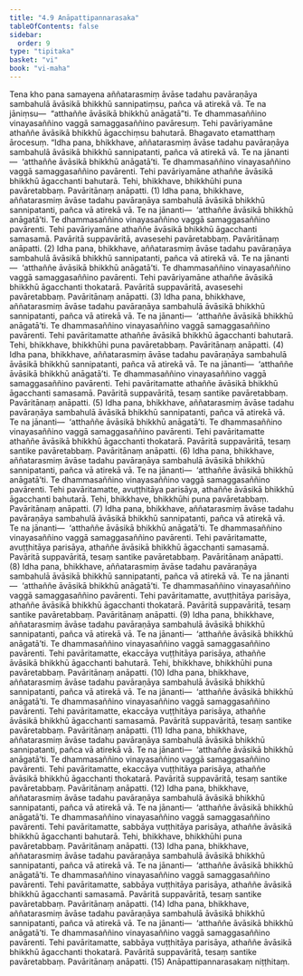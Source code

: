 ```yaml
---
title: "4.9 Anāpattipannarasaka"
tableOfContents: false
sidebar:
  order: 9
type: "tipitaka"
basket: "vi"
book: "vi-maha"
---
```



<DynamicBreadcrumb />

<Division number="222" book="vi-maha" e="ch" v="3" p="233">

<Paragraph number="999" book="vi-maha">
Tena kho pana samayena aññatarasmiṃ āvāse tadahu pavāraṇāya sambahulā āvāsikā bhikkhū sannipatiṃsu, pañca vā atirekā vā. Te na jāniṃsu—  “atthaññe āvāsikā bhikkhū anāgatā”ti. Te dhammasaññino vinayasaññino vaggā samaggasaññino pavāresuṃ. Tehi pavāriyamāne athaññe āvāsikā bhikkhū āgacchiṃsu bahutarā. Bhagavato etamatthaṃ ārocesuṃ.
</Paragraph>

<Paragraph number="1000" book="vi-maha">
“Idha pana, bhikkhave, aññatarasmiṃ āvāse tadahu pavāraṇāya sambahulā āvāsikā bhikkhū sannipatanti, pañca vā atirekā vā. Te na jānanti—  ‘atthaññe āvāsikā bhikkhū anāgatā’ti. Te dhammasaññino vinayasaññino vaggā samaggasaññino pavārenti. Tehi pavāriyamāne athaññe āvāsikā bhikkhū āgacchanti bahutarā. Tehi, bhikkhave, bhikkhūhi puna pavāretabbaṃ. Pavāritānaṃ anāpatti. (1)
</Paragraph>

<Paragraph number="1001" book="vi-maha">
Idha pana, bhikkhave, aññatarasmiṃ āvāse tadahu pavāraṇāya sambahulā āvāsikā bhikkhū sannipatanti, pañca vā atirekā vā. Te na jānanti—  ‘atthaññe āvāsikā bhikkhū anāgatā’ti. Te dhammasaññino vinayasaññino vaggā samaggasaññino pavārenti. Tehi pavāriyamāne athaññe āvāsikā bhikkhū āgacchanti samasamā. Pavāritā suppavāritā, avasesehi pavāretabbaṃ. Pavāritānaṃ anāpatti. (2)
</Paragraph>

<Paragraph number="1002" book="vi-maha">
Idha pana, bhikkhave, aññatarasmiṃ āvāse tadahu pavāraṇāya sambahulā āvāsikā bhikkhū sannipatanti, pañca vā atirekā vā. Te na jānanti—  ‘atthaññe āvāsikā bhikkhū anāgatā’ti. Te dhammasaññino vinayasaññino vaggā samaggasaññino pavārenti. Tehi pavāriyamāne athaññe āvāsikā bhikkhū āgacchanti thokatarā. Pavāritā suppavāritā, avasesehi pavāretabbaṃ. Pavāritānaṃ anāpatti. (3)
</Paragraph>

<Paragraph number="1003" book="vi-maha">
Idha pana, bhikkhave, aññatarasmiṃ āvāse tadahu pavāraṇāya sambahulā āvāsikā bhikkhū sannipatanti, pañca vā atirekā vā. Te na jānanti—  ‘atthaññe āvāsikā bhikkhū anāgatā’ti. Te dhammasaññino vinayasaññino vaggā samaggasaññino pavārenti. Tehi pavāritamatte athaññe āvāsikā bhikkhū āgacchanti bahutarā. Tehi, bhikkhave, bhikkhūhi puna pavāretabbaṃ. Pavāritānaṃ anāpatti. (4)
</Paragraph>

<Paragraph number="1004" book="vi-maha">
Idha pana, bhikkhave, aññatarasmiṃ āvāse tadahu pavāraṇāya sambahulā āvāsikā bhikkhū sannipatanti, pañca vā atirekā vā. Te na jānanti—  ‘atthaññe āvāsikā bhikkhū anāgatā’ti. Te dhammasaññino vinayasaññino vaggā samaggasaññino pavārenti. Tehi pavāritamatte athaññe āvāsikā bhikkhū āgacchanti samasamā. Pavāritā suppavāritā, tesaṃ santike pavāretabbaṃ. Pavāritānaṃ anāpatti. (5)
</Paragraph>

<Paragraph number="1005" book="vi-maha">
Idha pana, bhikkhave, aññatarasmiṃ āvāse tadahu pavāraṇāya sambahulā āvāsikā bhikkhū sannipatanti, pañca vā atirekā vā. Te na jānanti—  ‘atthaññe āvāsikā bhikkhū anāgatā’ti. Te dhammasaññino vinayasaññino vaggā samaggasaññino pavārenti. Tehi pavāritamatte athaññe āvāsikā bhikkhū āgacchanti thokatarā. Pavāritā suppavāritā, tesaṃ santike pavāretabbaṃ. Pavāritānaṃ anāpatti. (6)
</Paragraph>

<Paragraph number="1006" book="vi-maha">
Idha pana, bhikkhave, aññatarasmiṃ āvāse tadahu pavāraṇāya sambahulā āvāsikā bhikkhū sannipatanti, pañca vā atirekā vā. Te na jānanti—  ‘atthaññe āvāsikā bhikkhū anāgatā’ti. Te dhammasaññino vinayasaññino vaggā samaggasaññino pavārenti. Tehi pavāritamatte, avuṭṭhitāya parisāya, athaññe āvāsikā bhikkhū āgacchanti bahutarā. Tehi, bhikkhave, bhikkhūhi puna pavāretabbaṃ. Pavāritānaṃ anāpatti. (7)
</Paragraph>

<Paragraph number="1007" book="vi-maha">
Idha pana, bhikkhave, aññatarasmiṃ āvāse tadahu pavāraṇāya sambahulā āvāsikā bhikkhū sannipatanti, pañca vā atirekā vā. Te na jānanti—  ‘atthaññe āvāsikā bhikkhū anāgatā’ti. Te dhammasaññino vinayasaññino vaggā samaggasaññino pavārenti. Tehi pavāritamatte, avuṭṭhitāya parisāya, athaññe āvāsikā bhikkhū āgacchanti samasamā. Pavāritā suppavāritā, tesaṃ santike pavāretabbaṃ. Pavāritānaṃ anāpatti. (8)
</Paragraph>

<Paragraph number="1008" book="vi-maha">
Idha pana, bhikkhave, aññatarasmiṃ āvāse tadahu pavāraṇāya sambahulā āvāsikā bhikkhū sannipatanti, pañca vā atirekā vā. Te na jānanti—  ‘atthaññe āvāsikā bhikkhū anāgatā’ti. Te dhammasaññino vinayasaññino vaggā samaggasaññino pavārenti. Tehi pavāritamatte, avuṭṭhitāya parisāya, athaññe āvāsikā bhikkhū āgacchanti thokatarā. Pavāritā suppavāritā, tesaṃ santike pavāretabbaṃ. Pavāritānaṃ anāpatti. (9)
</Paragraph>

<Paragraph number="1009" book="vi-maha">
Idha pana, bhikkhave, aññatarasmiṃ āvāse tadahu pavāraṇāya sambahulā āvāsikā bhikkhū sannipatanti, pañca vā atirekā vā. Te na jānanti—  ‘atthaññe āvāsikā bhikkhū anāgatā’ti. Te dhammasaññino vinayasaññino vaggā samaggasaññino pavārenti. Tehi pavāritamatte, ekaccāya vuṭṭhitāya parisāya, athaññe āvāsikā bhikkhū āgacchanti bahutarā. Tehi, bhikkhave, bhikkhūhi puna pavāretabbaṃ. Pavāritānaṃ anāpatti. (10)
</Paragraph>

<Paragraph number="1010" book="vi-maha">
Idha pana, bhikkhave, aññatarasmiṃ āvāse tadahu pavāraṇāya sambahulā āvāsikā bhikkhū sannipatanti, pañca vā atirekā vā. Te na jānanti—  ‘atthaññe āvāsikā bhikkhū anāgatā’ti. Te dhammasaññino vinayasaññino vaggā samaggasaññino pavārenti. Tehi pavāritamatte, ekaccāya vuṭṭhitāya parisāya, athaññe āvāsikā bhikkhū āgacchanti samasamā. Pavāritā suppavāritā, tesaṃ santike pavāretabbaṃ. Pavāritānaṃ anāpatti. (11)
</Paragraph>

<Paragraph number="1011" book="vi-maha">
Idha pana, bhikkhave, aññatarasmiṃ āvāse tadahu pavāraṇāya sambahulā āvāsikā bhikkhū sannipatanti, pañca vā atirekā vā. Te na jānanti—  ‘atthaññe āvāsikā bhikkhū anāgatā’ti. Te dhammasaññino vinayasaññino vaggā samaggasaññino pavārenti. Tehi pavāritamatte, ekaccāya vuṭṭhitāya parisāya, athaññe āvāsikā bhikkhū āgacchanti thokatarā. Pavāritā suppavāritā, tesaṃ santike pavāretabbaṃ. Pavāritānaṃ anāpatti. (12)
</Paragraph>

<Paragraph number="1012" book="vi-maha">
Idha pana, bhikkhave, aññatarasmiṃ āvāse tadahu pavāraṇāya sambahulā āvāsikā bhikkhū sannipatanti, pañca vā atirekā vā. Te na jānanti—  ‘atthaññe āvāsikā bhikkhū anāgatā’ti. Te dhammasaññino vinayasaññino vaggā samaggasaññino pavārenti. Tehi pavāritamatte, sabbāya vuṭṭhitāya parisāya, athaññe āvāsikā bhikkhū āgacchanti bahutarā. Tehi, bhikkhave, bhikkhūhi puna pavāretabbaṃ. Pavāritānaṃ anāpatti. (13)
</Paragraph>

<Paragraph number="1013" book="vi-maha">
Idha pana, bhikkhave, aññatarasmiṃ āvāse tadahu pavāraṇāya sambahulā āvāsikā bhikkhū sannipatanti, pañca vā atirekā vā. Te na jānanti—  ‘atthaññe āvāsikā bhikkhū anāgatā’ti. Te dhammasaññino vinayasaññino vaggā samaggasaññino pavārenti. Tehi pavāritamatte, sabbāya vuṭṭhitāya parisāya, athaññe āvāsikā bhikkhū āgacchanti samasamā. Pavāritā suppavāritā, tesaṃ santike pavāretabbaṃ. Pavāritānaṃ anāpatti. (14)
</Paragraph>

<Paragraph number="1014" book="vi-maha">
Idha pana, bhikkhave, aññatarasmiṃ āvāse tadahu pavāraṇāya sambahulā āvāsikā bhikkhū sannipatanti, pañca vā atirekā vā. Te na jānanti—  ‘atthaññe āvāsikā bhikkhū anāgatā’ti. Te dhammasaññino vinayasaññino vaggā samaggasaññino pavārenti. Tehi pavāritamatte, sabbāya vuṭṭhitāya parisāya, athaññe āvāsikā bhikkhū āgacchanti thokatarā. Pavāritā suppavāritā, tesaṃ santike pavāretabbaṃ. Pavāritānaṃ anāpatti. (15)

</Paragraph>
</Division>

<Paragraph number="1015" type="center" book="vi-maha">
Anāpattipannarasakaṃ niṭṭhitaṃ.
</Paragraph>